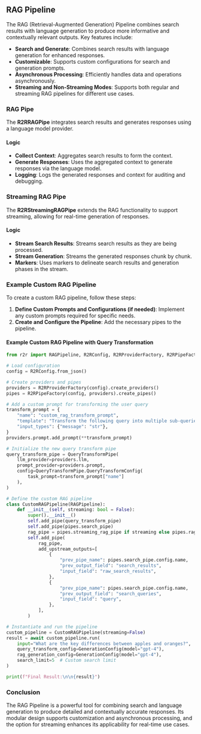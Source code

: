 ## RAG Pipeline

The RAG (Retrieval-Augmented Generation) Pipeline combines search results with language generation to produce more informative and contextually relevant outputs. Key features include:

- **Search and Generate**: Combines search results with language generation for enhanced responses.
- **Customizable**: Supports custom configurations for search and generation prompts.
- **Asynchronous Processing**: Efficiently handles data and operations asynchronously.
- **Streaming and Non-Streaming Modes**: Supports both regular and streaming RAG pipelines for different use cases.

### RAG Pipe

The **R2RRAGPipe** integrates search results and generates responses using a language model provider.

#### Logic

- **Collect Context**: Aggregates search results to form the context.
- **Generate Responses**: Uses the aggregated context to generate responses via the language model.
- **Logging**: Logs the generated responses and context for auditing and debugging.

### Streaming RAG Pipe

The **R2RStreamingRAGPipe** extends the RAG functionality to support streaming, allowing for real-time generation of responses.

#### Logic

- **Stream Search Results**: Streams search results as they are being processed.
- **Stream Generation**: Streams the generated responses chunk by chunk.
- **Markers**: Uses markers to delineate search results and generation phases in the stream.

### Example Custom RAG Pipeline

To create a custom RAG pipeline, follow these steps:

1. **Define Custom Prompts and Configurations (if needed)**: Implement any custom prompts required for specific needs.
2. **Create and Configure the Pipeline**: Add the necessary pipes to the pipeline.

#### Example Custom RAG Pipeline with Query Transformation

```python copy
from r2r import RAGPipeline, R2RConfig, R2RProviderFactory, R2RPipeFactory, R2RPipelineFactory, QueryTransformPipe, GenerationConfig

# Load configuration
config = R2RConfig.from_json()

# Create providers and pipes
providers = R2RProviderFactory(config).create_providers()
pipes = R2RPipeFactory(config, providers).create_pipes()

# Add a custom prompt for transforming the user query
transform_prompt = {
    "name": "custom_rag_transform_prompt",
    "template": "Transform the following query into multiple sub-queries to improve search results:\n\nQuery: {message}\n\nSub-queries:\n",
    "input_types": {"message": "str"},
}
providers.prompt.add_prompt(**transform_prompt)

# Initialize the new query transform pipe
query_transform_pipe = QueryTransformPipe(
    llm_provider=providers.llm,
    prompt_provider=providers.prompt,
    config=QueryTransformPipe.QueryTransformConfig(
        task_prompt=transform_prompt["name"]
    ),
)

# Define the custom RAG pipeline
class CustomRAGPipeline(RAGPipeline):
    def __init__(self, streaming: bool = False):
        super().__init__()
        self.add_pipe(query_transform_pipe)
        self.add_pipe(pipes.search_pipe)
        rag_pipe = pipes.streaming_rag_pipe if streaming else pipes.rag_pipe
        self.add_pipe(
            rag_pipe,
            add_upstream_outputs=[
                {
                    "prev_pipe_name": pipes.search_pipe.config.name,
                    "prev_output_field": "search_results",
                    "input_field": "raw_search_results",
                },
                {
                    "prev_pipe_name": pipes.search_pipe.config.name,
                    "prev_output_field": "search_queries",
                    "input_field": "query",
                },
            ],
        )

# Instantiate and run the pipeline
custom_pipeline = CustomRAGPipeline(streaming=False)
result = await custom_pipeline.run(
    input="What are the key differences between apples and oranges?",
    query_transform_config=GenerationConfig(model="gpt-4"),
    rag_generation_config=GenerationConfig(model="gpt-4"),
    search_limit=5  # Custom search limit
)

print(f"Final Result:\n\n{result}")
```

### Conclusion

The RAG Pipeline is a powerful tool for combining search and language generation to produce detailed and contextually accurate responses. Its modular design supports customization and asynchronous processing, and the option for streaming enhances its applicability for real-time use cases.